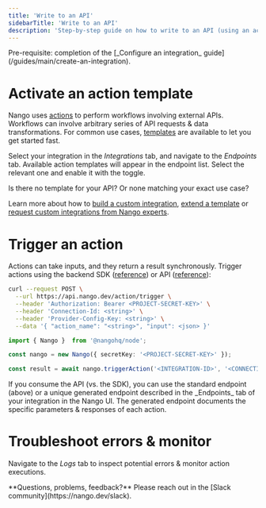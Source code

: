 ```yaml
---
title: 'Write to an API'
sidebarTitle: 'Write to an API'
description: 'Step-by-step guide on how to write to an API (using an action template).'
---
```


<Info>
Pre-requisite: completion of the [_Configure an integration_ guide](/guides/main/create-an-integration).
</Info>

# Activate an action template

Nango uses [actions](/understand/concepts/actions) to perform workflows involving external APIs. Workflows can involve arbitrary series of API requests & data transformations. For common use cases, [templates](/understand/concepts/templates) are available to let you get started fast.

Select your integration in the _Integrations_ tab, and navigate to the _Endpoints_ tab. Available action templates will appear in the endpoint list. Select the relevant one and enable it with the toggle.

<Tip>
Is there no template for your API? Or none matching your exact use case?

Learn more about how to [build a custom integration](/customize/guides/create-a-custom-integration), [extend a template](/customize/guides/extend-an-integration-template) or [request custom integrations from Nango experts](/host/managed-integrations).
</Tip>

# Trigger an action

Actions can take inputs, and they return a result synchronously. Trigger actions using the backend SDK ([reference](/reference/sdks/node#trigger-an-action)) or API ([reference](/reference/api/action/trigger)):

<Tabs>

<Tab title="cURL (standard endpoint)">

```bash
curl --request POST \
  --url https://api.nango.dev/action/trigger \
  --header 'Authorization: Bearer <PROJECT-SECRET-KEY>' \
  --header 'Connection-Id: <string>' \
  --header 'Provider-Config-Key: <string>' \
  --data '{ "action_name": "<string>", "input": <json> }'
```
</Tab>

<Tab title="Node SDK">

```ts
import { Nango }  from '@nangohq/node';

const nango = new Nango({ secretKey: '<PROJECT-SECRET-KEY>' });

const result = await nango.triggerAction('<INTEGRATION-ID>', '<CONNECTION-ID>', '<ACTION-NAME>', jsonInput);
```
</Tab>

</Tabs>

<Tip>
 If you consume the API (vs. the SDK), you can use the standard endpoint (above) or a unique generated endpoint described in the _Endpoints_ tab of your integration in the Nango UI. The generated endpoint documents the specific parameters & responses of each action.
</Tip>


# Troubleshoot errors & monitor

Navigate to the _Logs_ tab to inspect potential errors & monitor action executions.


<Tip>
**Questions, problems, feedback?** Please reach out in the [Slack community](https://nango.dev/slack).
</Tip>
